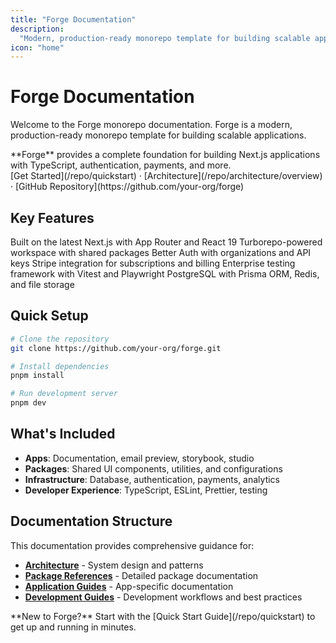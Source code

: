```yaml
---
title: "Forge Documentation"
description:
  "Modern, production-ready monorepo template for building scalable applications"
icon: "home"
---
```


# Forge Documentation

Welcome to the Forge monorepo documentation. Forge is a modern, production-ready
monorepo template for building scalable applications.

<Note>
  **Forge** provides a complete foundation for building Next.js applications
  with TypeScript, authentication, payments, and more.
</Note>

<div style={{ textAlign: "center", margin: "2rem 0" }}>
  [Get Started](/repo/quickstart) · [Architecture](/repo/architecture/overview)
  · [GitHub Repository](https://github.com/your-org/forge)
</div>

## Key Features

<CardGroup cols={2}>
  <Card title="Next.js 15" icon="react" href="/repo/quickstart">
    Built on the latest Next.js with App Router and React 19
  </Card>
  <Card
    title="Monorepo Architecture"
    icon="folder-tree"
    href="/repo/architecture/overview"
  >
    Turborepo-powered workspace with shared packages
  </Card>
  <Card
    title="Authentication & Security"
    icon="shield"
    href="/packages/auth/overview"
  >
    Better Auth with organizations and API keys
  </Card>
  <Card title="Payments & Billing" icon="credit-card" href="/packages/payments">
    Stripe integration for subscriptions and billing
  </Card>
  <Card title="Testing & QA" icon="flask" href="/packages/qa/overview">
    Enterprise testing framework with Vitest and Playwright
  </Card>
  <Card
    title="Database & Storage"
    icon="database"
    href="/packages/database/overview"
  >
    PostgreSQL with Prisma ORM, Redis, and file storage
  </Card>
</CardGroup>

## Quick Setup

```bash
# Clone the repository
git clone https://github.com/your-org/forge.git

# Install dependencies
pnpm install

# Run development server
pnpm dev
```

## What's Included

- **Apps**: Documentation, email preview, storybook, studio
- **Packages**: Shared UI components, utilities, and configurations
- **Infrastructure**: Database, authentication, payments, analytics
- **Developer Experience**: TypeScript, ESLint, Prettier, testing

## Documentation Structure

This documentation provides comprehensive guidance for:

- **[Architecture](/repo/architecture/overview)** - System design and patterns
- **[Package References](/packages/qa/overview)** - Detailed package
  documentation
- **[Application Guides](/apps/storybook)** - App-specific documentation
- **[Development Guides](/repo/development/overview)** - Development workflows
  and best practices

<Tip>
  **New to Forge?** Start with the [Quick Start Guide](/repo/quickstart) to get
  up and running in minutes.
</Tip>
